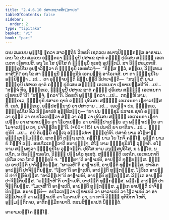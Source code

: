 ```yaml
---
title: "2.4.6.10 ປສາເຂຊາຕສິກ຺ຂາປທ"
tableOfContents: false
sidebar:
  order: 2
type: "tipitaka"
basket: "vi"
book: "paci"
---
```



<DynamicBreadcrumb />

<Division number="1062" book="paci">

<Paragraph number="3173" book="paci">
ເຕນ ສມເຍນ ພຸທ຺ໂຘ ຠຄວາ ສາວຕ຺ຖິຍໍ ວິຫຣຕິ ເຊຕວເນ ອນາຖປິຓ຺ຑິກສ຺ສ ອາຣາເມ. ເຕນ ໂຂ ປນ ສມເຍນ ອຎ຺ຎຕຣາ ຠິກ຺ຂຸນີ ປສາເຂ ຊາຕໍ ຄຓ຺ຑໍ ປຸຣິເສນ ສທ຺ຘິໍ ເອເກເນກາ ເຠທາເປສິ. ອຖ ໂຂ ໂສ ປຸຣິໂສ ຕໍ ຠິກ຺ຂຸນິໍ ທູເສຕຸໍ ອຸປກ຺ກມິ. ສາ ວິສ຺ສຣມກາສິ. ຠິກ຺ຂຸນິໂຍ ອຸປຘາວິຕ຺ວາ ຕໍ ຠິກ຺ຂຸນິໍ ເອຕທໂວຈຸໍ—  “ກິສ຺ສ ຕ຺ວໍ, ອຍ຺ເຍ, ວິສ຺ສຣມກາສີ”ຕິ?
</Paragraph>

<Paragraph number="3174" book="paci">
ອຖ ໂຂ ສາ ຠິກ຺ຂຸນີ ຠິກ຺ຂຸນີນໍ ເອຕມຕ຺ຖໍ ອາໂຣເຈສິ. ຍາ ຕາ ຠິກ຺ຂຸນິໂຍ ອປ຺ປິຈ຺ຉາ …ເປ…  ຕາ ອຸຊ຺ຌາຍນ຺ຕິ ຂິຍ຺ຍນ຺ຕິ ວິປາເຈນ຺ຕິ—  “ກຖຎ຺ຫິ ນາມ ຠິກ຺ຂຸນີ ປສາເຂ ຊາຕໍ ຄຓ຺ຑໍ ປຸຣິເສນ ສທ຺ຘິໍ ເອເກເນກາ ເຠທາເປສ຺ສຕີ”ຕິ …ເປ…  “ສຈ຺ຈໍ ກິຣ, ຠິກ຺ຂເວ, ຠິກ຺ຂຸນີ ປສາເຂ ຊາຕໍ ຄຓ຺ຑໍ ປຸຣິເສນ ສທ຺ຘິໍ ເອເກເນກາ ເຠທາເປຕີ”ຕິ? “ສຈ຺ຈໍ, ຠຄວາ”ຕິ. ວິຄຣຫິ ພຸທ຺ໂຘ ຠຄວາ …ເປ…  ກຖຎ຺ຫິ ນາມ, ຠິກ຺ຂເວ, ຠິກ຺ຂຸນີ ປສາເຂ ຊາຕໍ ຄຓ຺ຑໍ ປຸຣິເສນ ສທ຺ຘິໍ ເອເກເນກາ ເຠທາເປສ຺ສຕິ. ເນຕໍ, ຠິກ຺ຂເວ, ອປ຺ປສນ຺ນານໍ ວາ ປສາທາຍ …ເປ…  ເອວຎ຺ຈ ປນ, ຠິກ຺ຂເວ, ຠິກ຺ຂຸນິໂຍ ອິມໍ ສິກ຺ຂາປທໍ ອຸທ຺ທິສນ຺ຕຸ—
</Paragraph>

</Division>
<Division number="1063" book="paci">

<Paragraph number="3175" book="paci">
<Emphasis>“ຍາ ປນ ຠິກ຺ຂຸນີ ປສາເຂ ຊາຕໍ ຄຓ຺ຑໍ ວາ ຣຸຘິຕໍ ວາ ອນປໂລເກຕ຺ວາ ສໍຆໍ ວາ ຄຓໍ ວາ ປຸຣິເສນ ສທ຺ຘິໍ ເອເກເນກາ ເຠທາເປຍ຺ຍ ວາ ຜາລາເປຍ຺ຍ ວາ ໂຘວາເປຍ຺ຍ ວາ ອາລິມ຺ປາເປຍ຺ຍ ວາ ພນ຺ຘາເປຍ຺ຍ ວາ ໂມຈາເປຍ຺ຍ ວາ, ປາຈິຕ຺ຕິຍນ຺”</Emphasis>ຕິ. (*60*:<Emphasis>115</Emphasis>)
</Paragraph>

</Division>
<Division number="1064" book="paci">

<Paragraph number="3176" book="paci">
<Emphasis>ຍາ ປນາ</Emphasis>ຕິ ຍາ ຍາທິສາ …ເປ…  <Emphasis>ຠິກ຺ຂຸນີ</Emphasis>ຕິ …ເປ…  ອຍໍ ອິມສ຺ມິໍ ອຕ຺ເຖ ອຘິປ຺ເປຕາ ຠິກ຺ຂຸນີຕິ.
</Paragraph>

<Paragraph number="3177" book="paci">
<Emphasis>ປສາຂໍ</Emphasis> ນາມ ອໂຘນາຠິ ອຸພ຺ຠຊາຓຸມຓ຺ຑລໍ. <Emphasis>ຊາຕນ຺</Emphasis>ຕິ ຕຕ຺ຖ ຊາຕໍ. <Emphasis>ຄຓ຺ໂຑ</Emphasis> ນາມ ໂຍ ໂກຈິ ຄຓ຺ໂຑ. <Emphasis>ຣຸຘິຕໍ</Emphasis> ນາມ ຍໍ ກິຎ຺ຈິ ວຓໍ. <Emphasis>ອນປໂລເກຕ຺ວາ</Emphasis>ຕິ ອນາປຸຈ຺ຉາ. <Emphasis>ສໍໂຆ</Emphasis> ນາມ ຠິກ຺ຂຸນິສໍໂຆ ວຸຈ຺ຈຕິ. <Emphasis>ຄໂຓ</Emphasis> ນາມ ສມ຺ພຫຸລາ ຠິກ຺ຂຸນິໂຍ ວຸຈ຺ຈນ຺ຕິ. <Emphasis>ປຸຣິໂສ</Emphasis> ນາມ ມນຸສ຺ສປຸຣິໂສ, ນ ຍກ຺ໂຂ, ນ ເປໂຕ, ນ ຕິຣຈ຺ຉານຄໂຕ, ວິຎ຺ຎູ ປຏິພໂລ ທູເສຕຸໍ. <Emphasis>ສທ຺ຘິນ຺</Emphasis>ຕິ ເອກໂຕ. <Emphasis>ເອເກເນກາ</Emphasis>ຕິ ປຸຣິໂສ ເຈວ ໂຫຕິ ຠິກ຺ຂຸນີ ຈ.
</Paragraph>

</Division>
<Division number="1065" book="paci">

<Paragraph number="3178" book="paci">
“ຠິນ຺ທາ”ຕິ ອາຓາເປຕິ, ອາປຕ຺ຕິ ທຸກ຺ກຏສ຺ສ. ຠິນ຺ເນ ອາປຕ຺ຕິ ປາຈິຕ຺ຕິຍສ຺ສ. “ຜາເລຫີ”ຕິ ອາຓາເປຕິ, ອາປຕ຺ຕິ ທຸກ຺ກຏສ຺ສ. ຜາລິເຕ ອາປຕ຺ຕິ ປາຈິຕ຺ຕິຍສ຺ສ. “ໂຘວາ”ຕິ ອາຓາເປຕິ, ອາປຕ຺ຕິ ທຸກ຺ກຏສ຺ສ. ໂຘວິເຕ ອາປຕ຺ຕິ ປາຈິຕ຺ຕິຍສ຺ສ. “ອາລິມ຺ປາ”ຕິ ອາຓາເປຕິ, ອາປຕ຺ຕິ ທຸກ຺ກຏສ຺ສ. ລິຕ຺ເຕ ອາປຕ຺ຕິ ປາຈິຕ຺ຕິຍສ຺ສ. “ພນ຺ຘາຫີ”ຕິ ອາຓາເປຕິ, ອາປຕ຺ຕິ ທຸກ຺ກຏສ຺ສ. ພທ຺ເຘ ອາປຕ຺ຕິ ປາຈິຕ຺ຕິຍສ຺ສ. “ໂມເຈຫີ”ຕິ ອາຓາເປຕິ, ອາປຕ຺ຕິ ທຸກ຺ກຏສ຺ສ. ມຸຕ຺ເຕ ອາປຕ຺ຕິ ປາຈິຕ຺ຕິຍສ຺ສ.
</Paragraph>

</Division>
<Division number="1066" book="paci">

<Paragraph number="3179" book="paci">
ອນາປຕ຺ຕິ—  ອປໂລເກຕ຺ວາ ເຠທາເປຕິ ວາ ຜາລາເປຕິ ວາ ໂຘວາເປຕິ ວາ ອາລິມ຺ປາເປຕິ ວາ ພນ຺ຘາເປຕິ ວາ ໂມຈາເປຕິ ວາ, ຍາ ກາຈິ ວິຎ຺ຎູ ທຸຕິຍິກາ ໂຫຕິ, ອຸມ຺ມຕ຺ຕິກາຍ, ອາທິກມ຺ມິກາຍາຕິ.

</Paragraph>
</Division>

<Paragraph number="3180" type="center" book="paci">
ທສມສິກ຺ຂາປທໍ ນິຏ຺ຐິຕໍ.

  
ອາຣາມວຄ຺ໂຄ ຉຏ຺ໂຐ.
</Paragraph>